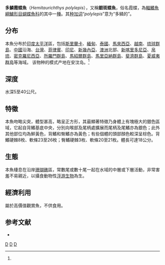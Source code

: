 {{Speciesbox 
| taxon = Hemitaurichthys polylepis
| image = Pyramid Butterflyfish.jpg
| status = LC
| status_system = iucn3.1
| authority = [[Bleeker|Bleeker]], 1857
| synonyms = *''Chaetodon polylepis''<br /><small>Bleeker, 1857</small><ref name='id7652'>{{cite web| url =http://www.bioinfo.cn/db05/BjdwSpecies.php?action=view&id=7652| title =多鳞霞蝶鱼| work =《中国动物物种编目数据库》| publisher =中国科学院微生物研究所| author =中国科学院动物研究所| accessdate =2009-04-16| deadurl =yes| archiveurl =https://web.archive.org/web/20160305074116/http://www.bioinfo.cn/db05/BjdwSpecies.php?action=view&id=7652| archivedate =2016-03-05}}</ref>
}}
'''多鱗霞蝶魚'''（''Hemitaurichthys polylepis''），又稱'''銀斑蝶魚'''，俗名霞蝶，為[[輻鰭魚綱|輻鰭魚綱]][[鱸形目|鱸形目]][[蝴蝶魚科|蝴蝶魚科]]的其中一[[種|種]]。其[[种加词|种加词]]“''polylepis''”意为“多鳞的”。

==分布==
本魚分布於[[印度|印度]][[太平洋|太平洋]]區，包括[[斯里蘭卡|斯里蘭卡]]、[[緬甸|緬甸]]、[[泰國|泰國]]、[[馬來西亞|馬來西亞]]、[[越南|越南]]、[[琉球群島|琉球群島]]、[[中國|中國]]沿海、[[台灣|台灣]]、[[菲律賓|菲律賓]]、[[印尼|印尼]]、[[新幾內亞|新幾內亞]]、[[澳洲|澳洲]]北部、[[新喀里多尼亞|新喀里多尼亞]]、[[帛琉|帛琉]]、[[密克羅尼西亞|密克羅尼西亞]]、[[所羅門群島|所羅門群島]]、[[馬紹爾群島|馬紹爾群島]]、[[馬里亞納群島|馬里亞納群島]]、[[斐濟群島|斐濟群島]]、[[夏威夷群島|夏威夷群島]]等海域。
该物种的模式产地在安汶岛。<ref name='id7652'/>

==深度==
水深5至40公尺。

==特徵==
本魚吻略尖突，體型甚高，略呈正方形，其最顯著特徵乃身體上有塊極大的銀色區域，它起自背鰭基底中央，分別向喉部及尾柄處擴展而尾柄及尾鰭亦為銀色；此外其他部位均為鮮黃色，背鰭和臀鰭亦為黃色；有些個體的頭部顏色較深呈棕色。背鰭硬棘8枚、軟條23至26枚；臀鰭硬棘3枚、軟條20至21枚。體長可達18公分。

==生態==
本魚棲息在沿岸[[珊瑚礁|珊瑚礁]]區，常數尾或數十尾一起在水域的中層或下層活動，非常害羞不易親近，以攝食動物性[[浮游生物|浮游生物]]為生。

==經濟利用==
屬於高價值觀賞魚，不供食用。

==参考文献==
{{reflist}}
* {{TaiBNET| zh=銀斑蝶魚 | id=381609 | binomial=Hemitaurichthys polylepis | authority=Bleeker, 1857 | var= | accessdate=2013-01-24}}
{{Taxonbar|from=Q2437382}}

[[Category:觀賞魚|D]]
[[Category:霞蝶魚屬|D]]
[[Category:1857年描述的魚類|D]]